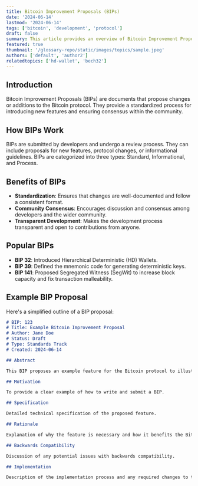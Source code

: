 ```yaml
---
title: Bitcoin Improvement Proposals (BIPs)
date: '2024-06-14'
lastmod: '2024-06-14'
tags: ['bitcoin', 'development', 'protocol']
draft: false
summary: This article provides an overview of Bitcoin Improvement Proposals (BIPs), their role in Bitcoin development, and how they impact the Bitcoin protocol.
featured: true
thumbnail: '/glossary-repo/static/images/topics/sample.jpeg'
authors: ['default', 'author2']
relatedtopics: ['hd-wallet', 'bech32']
---
```


## Introduction

Bitcoin Improvement Proposals (BIPs) are documents that propose changes or additions to the Bitcoin protocol. They provide a standardized process for introducing new features and ensuring consensus within the community.

## How BIPs Work

BIPs are submitted by developers and undergo a review process. They can include proposals for new features, protocol changes, or informational guidelines. BIPs are categorized into three types: Standard, Informational, and Process.

## Benefits of BIPs

- **Standardization**: Ensures that changes are well-documented and follow a consistent format.
- **Community Consensus**: Encourages discussion and consensus among developers and the wider community.
- **Transparent Development**: Makes the development process transparent and open to contributions from anyone.

## Popular BIPs

- **BIP 32**: Introduced Hierarchical Deterministic (HD) Wallets.
- **BIP 39**: Defined the mnemonic code for generating deterministic keys.
- **BIP 141**: Proposed Segregated Witness (SegWit) to increase block capacity and fix transaction malleability.

## Example BIP Proposal

Here's a simplified outline of a BIP proposal:

```markdown
# BIP: 123
# Title: Example Bitcoin Improvement Proposal
# Author: Jane Doe
# Status: Draft
# Type: Standards Track
# Created: 2024-06-14

## Abstract

This BIP proposes an example feature for the Bitcoin protocol to illustrate the BIP process.

## Motivation

To provide a clear example of how to write and submit a BIP.

## Specification

Detailed technical specification of the proposed feature.

## Rationale

Explanation of why the feature is necessary and how it benefits the Bitcoin network.

## Backwards Compatibility

Discussion of any potential issues with backwards compatibility.

## Implementation

Description of the implementation process and any required changes to the codebase.
